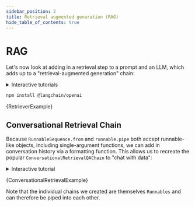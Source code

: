 ```yaml
---
sidebar_position: 2
title: Retrieval augmented generation (RAG)
hide_table_of_contents: true
---
```


# RAG

Let's now look at adding in a retrieval step to a prompt and an LLM, which adds up to a "retrieval-augmented generation" chain:


<details>
  <summary>Interactive tutorials</summary>
  The screencast below interactively walks through an example. You can update and
  run the code as it's being written in the video!
  <iframe
    src="https://scrimba.com/scrim/co0e040d09941b4000244db46?embed=langchain,mini-header"
    width="100%"
    height="600px"
  ></iframe>
  For an interactive tutorial with an expert-led video to guide you, check out [this code-along](https://www.datacamp.com/code-along/retrieval-augmented-generation-openai-api-pinecone).
</details>



<IntegrationInstallTooltip></IntegrationInstallTooltip>

```bash npm2yarn
npm install @langchain/openai
```

<CodeBlock language="typescript">{RetrieverExample}</CodeBlock>

## Conversational Retrieval Chain

Because `RunnableSequence.from` and `runnable.pipe` both accept runnable-like objects, including single-argument functions, we can add in conversation history via a formatting function.
This allows us to recreate the popular `ConversationalRetrievalQAChain` to "chat with data":

<details>
  <summary>Interactive tutorial</summary>
  The screencast below interactively walks through an example. You can update and
  run the code as it's being written in the video!
  <iframe
    src="https://scrimba.com/scrim/co3ed4a9eb4c6c6d0361a507c?embed=langchain,mini-header"
    width="100%"
    height="600px"
  ></iframe>
</details>


<CodeBlock language="typescript">{ConversationalRetrievalExample}</CodeBlock>

Note that the individual chains we created are themselves `Runnables` and can therefore be piped into each other.
